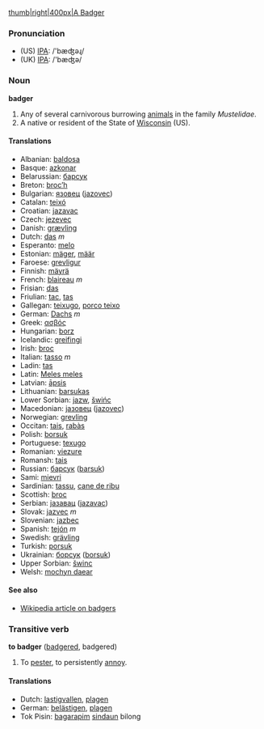[[image:badger.png|thumb|right|400px|A Badger]]
=== Pronunciation ===
*(US) [[w:IPA|IPA]]: /'bæʤəɻ/
*(UK) [[w:IPA|IPA]]: /'bæʤə/

=== Noun ===

'''badger'''

# Any of several carnivorous burrowing [[animal]]s in the family ''Mustelidae''.
# A native or resident of the State of [[Wisconsin]] (US).

==== Translations ====

*Albanian: [[baldosa]]
*Basque: [[azkonar]]
*Belarussian: [[барсук]]
*Breton: [[broc’h]]
*Bulgarian: [[язовец]] ([[jazovec]])
*Catalan: [[teixó]]
*Croatian: [[jazavac]]
*Czech: [[jezevec]]
*Danish: [[grævling]]
*Dutch: [[das]] ''m''
*Esperanto: [[melo]]
*Estonian: [[mäger]], [[määr]]
*Faroese: [[grevligur]]
*Finnish: [[mäyrä]]
*French: [[blaireau]] ''m''
*Frisian: [[das]]
*Friulian: [[tac]], [[tas]]
*Gallegan: [[teixugo]], [[porco teixo]]
*German: [[Dachs]] ''m''
*Greek: [[ασβός]] '' ''
*Hungarian: [[borz]]
*Icelandic: [[greifingi]]
*Irish: [[broc]]
*Italian: [[tasso]] ''m''
*Ladin: [[tas]]
*Latin: [[Meles meles]] '' ''
*Latvian: [[āpsis]]
*Lithuanian: [[barsukas]]
*Lower Sorbian: [[jazw]], [[šwińc]]
*Macedonian: [[jазовец]] ([[jazovec]])
*Norwegian: [[grevling]]
*Occitan: [[tais]], [[rabàs]]
*Polish: [[borsuk]] '' ''
*Portuguese: [[texugo]]
*Romanian: [[viezure]]
*Romansh: [[tais]]
*Russian: [[барсук]] ([[barsuk]]) '' ''
*Sami: [[mievri]]
*Sardinian: [[tassu]], [[cane de ribu]]
*Scottish: [[broc]]
*Serbian: [[jазавац]] ([[jazavac]])
*Slovak: [[jazvec]] ''m''
*Slovenian: [[jazbec]]
*Spanish: [[tejón]] ''m''
*Swedish: [[grävling]]
*Turkish: [[porsuk]]
*Ukrainian: [[борсук]] ([[borsuk]])
*Upper Sorbian: [[šwinc]]
*Welsh: [[mochyn daear]]

====See also====
*[[w:Badger (animal)|Wikipedia article on badgers]]

===Transitive verb===
'''to badger''' ([[badgered]], badgered)
# To [[pester]], to persistently [[annoy]].

====Translations====
*Dutch: [[lastigvallen]], [[plagen]]
*German: [[belästigen]], [[plagen]]
*Tok Pisin: [[bagarapim]] [[sindaun]] bilong